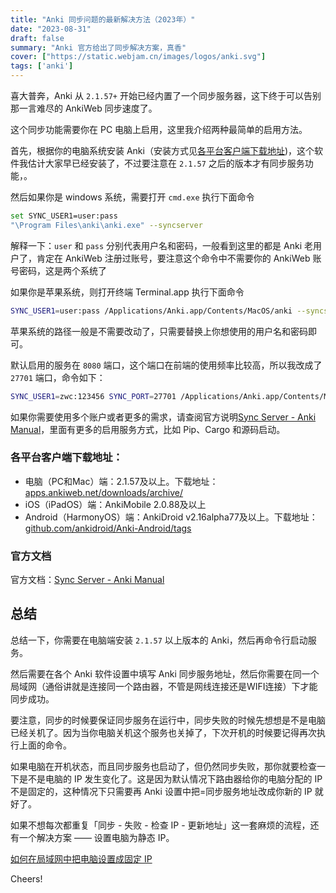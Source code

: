 ```yaml
---
title: "Anki 同步问题的最新解决方法（2023年）"
date: "2023-08-31"
draft: false
summary: "Anki 官方给出了同步解决方案，真香"
cover: ["https://static.webjam.cn/images/logos/anki.svg"]
tags: ['anki']
---
```




喜大普奔，Anki 从 `2.1.57+` 开始已经内置了一个同步服务器，这下终于可以告别那一言难尽的 AnkiWeb 同步速度了。

这个同步功能需要你在 PC 电脑上启用，这里我介绍两种最简单的启用方法。

首先，根据你的电脑系统安装 Anki（安装方式见[各平台客户端下载地址](#各平台客户端下载地址))，这个软件我估计大家早已经安装了，不过要注意在 `2.1.57` 之后的版本才有同步服务功能，。

然后如果你是 windows 系统，需要打开 `cmd.exe` 执行下面命令

```bash
set SYNC_USER1=user:pass
"\Program Files\anki\anki.exe" --syncserver
```

解释一下：`user` 和 `pass` 分别代表用户名和密码，一般看到这里的都是 Anki 老用户了，肯定在 AnkiWeb 注册过账号，要注意这个命令中不需要你的 AnkiWeb 账号密码，这是两个系统了

如果你是苹果系统，则打开终端 Terminal.app 执行下面命令

```bash
SYNC_USER1=user:pass /Applications/Anki.app/Contents/MacOS/anki --syncserver
```

苹果系统的路径一般是不需要改动了，只需要替换上你想使用的用户名和密码即可。


默认启用的服务在 `8080` 端口，这个端口在前端的使用频率比较高，所以我改成了 `27701` 端口，命令如下：

```bash
SYNC_USER1=zwc:123456 SYNC_PORT=27701 /Applications/Anki.app/Contents/MacOS/anki --syncserver
```

如果你需要使用多个账户或者更多的需求，请查阅官方说明[Sync Server - Anki Manual](https://docs.ankiweb.net/sync-server.html)，里面有更多的启用服务方式，比如 Pip、Cargo 和源码启动。




### 各平台客户端下载地址：

- 电脑（PC和Mac）端：2.1.57及以上。下载地址：[apps.ankiweb.net/downloads/archive/](https://apps.ankiweb.net/downloads/archive/)
- iOS（iPadOS）端：AnkiMobile 2.0.88及以上
- Android（HarmonyOS）端：AnkiDroid v2.16alpha77及以上。下载地址：[github.com/ankidroid/Anki-Android/tags](https://link.zhihu.com/?target=https%3A//github.com/ankidroid/Anki-Android/tags)

### 官方文档

官方文档：[Sync Server - Anki Manual](https://docs.ankiweb.net/sync-server.html)


## 总结

总结一下，你需要在电脑端安装 `2.1.57` 以上版本的 Anki，然后再命令行启动服务。

然后需要在各个 Anki 软件设置中填写 Anki 同步服务地址，然后你需要在同一个局域网（通俗讲就是连接同一个路由器，不管是网线连接还是WIFI连接）下才能同步成功。



要注意，同步的时候要保证同步服务在运行中，同步失败的时候先想想是不是电脑已经关机了。因为当你电脑关机这个服务也关掉了，下次开机的时候要记得再次执行上面的命令。

如果电脑在开机状态，而且同步服务也启动了，但仍然同步失败，那你就要检查一下是不是电脑的 IP 发生变化了。这是因为默认情况下路由器给你的电脑分配的 IP 不是固定的，这种情况下只需要再 Anki 设置中把=同步服务地址改成你新的 IP 就好了。

如果不想每次都重复「同步 - 失败 - 检查 IP - 更新地址」这一套麻烦的流程，还有一个解决方案 —— 设置电脑为静态 IP。


[如何在局域网中把电脑设置成固定 IP](/blog/2023/configure-static-ip-in-lan/)

Cheers! <Twemoji emoji="clinking-beer-mugs" />
